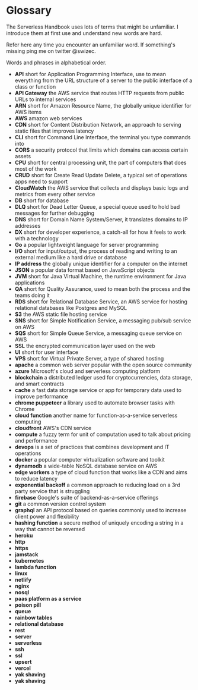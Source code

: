 
# Glossary

The Serverless Handbook uses lots of terms that might be unfamiliar. I introduce them at first use and understand new words are hard.

Refer here any time you encounter an unfamiliar word. If something's missing ping me on twitter @swizec.

Words and phrases in alphabetical order.

- **API** short for Application Programming Interface, use to mean everything from the URL structure of a server to the public interface of a class or function
- **API Gateway** the AWS service that routes HTTP requests from public URLs to internal services
- **ARN** short for Amazon Resource Name, the globally unique identifier for AWS items
- **AWS** amazon web services
- **CDN** short for Content Distribution Network, an approach to serving static files that improves latency
- **CLI** short for Command Line Interface, the terminal you type commands into
- **CORS** a security protocol that limits which domains can access certain assets
- **CPU** short for central processing unit, the part of computers that does most of the work
- **CRUD** short for Create Read Update Delete, a typical set of operations apps need to support
- **CloudWatch** the AWS service that collects and displays basic logs and metrics from every other service
- **DB** short for database
- **DLQ** short for Dead Letter Queue, a special queue used to hold bad messages for further debugging
- **DNS** short for Domain Name System/Server, it translates domains to IP addresses
- **DX** short for developer experience, a catch-all for how it feels to work with a technology
- **Go** a popular lightweight language for server programming 
- **I/O** short for input/output, the process of reading and writing to an external medium like a hard drive or database
- **IP address** the globally unique identifier for a computer on the internet
- **JSON** a popular data format based on JavaScript objects
- **JVM** short for Java Virtual Machine, the runtime environment for Java applications
- **QA** short for Quality Assurance, used to mean both the process and the teams doing it
- **RDS** short for Relational Database Service, an AWS service for hosting relational databases like Postgres and MySQL
- **S3** the AWS static file hosting service
- **SNS** short for Simple Notification Service, a messaging pub/sub service on AWS 
- **SQS** short for Simple Queue Service, a messaging queue service on AWS
- **SSL** the encrypted communication layer used on the web
- **UI** short for user interface
- **VPS** short for Virtual Private Server, a type of shared hosting
- **apache** a common web server popular with the open source community
- **azure** Microsoft's cloud and serverless computing platform
- **blockchain** a distributed ledger used for cryptocurrencies, data storage, and smart contracts
- **cache** a fast data storage service or app for temporary data used to improve performance
- **chrome puppeteer** a library used to automate browser tasks with Chrome
- **cloud function** another name for function-as-a-service serverless computing
- **cloudfront** AWS's CDN service
- **compute** a fuzzy term for unit of computation used to talk about pricing and performance
- **devops** is a set of practices that combines development and IT operations
- **docker** a popular computer virtualization software and toolkit
- **dynamodb** a wide-table NoSQL database service on AWS
- **edge workers** a type of cloud function that works like a CDN and aims to reduce latency
- **exponential backoff** a common approach to reducing load on a 3rd party service that is struggling
- **firebase** Google's suite of backend-as-a-service offerings
- **git** a common version control system
- **graphql** an API protocol based on queries commonly used to  increase client power and flexibility
- **hashing function** a secure method of uniquely encoding a string in a way that cannot be reversed
- **heroku**
- **http**
- **https**
- **jamstack**
- **kubernetes**
- **lambda function**
- **linux**
- **netlify**
- **nginx**
- **nosql**
- **paas platform as a service**
- **poison pill**
- **queue**
- **rainbow tables**
- **relational database**
- **rest**
- **server**
- **serverless**
- **ssh**
- **ssl**
- **upsert**
- **vercel**
- **yak shaving**
- **yak shaving**

